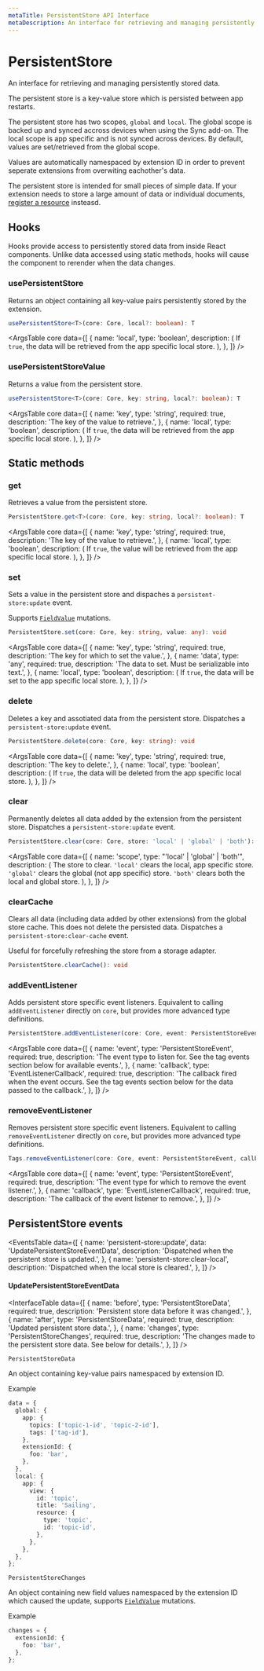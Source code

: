 ```yaml
---
metaTitle: PersistentStore API Interface
metaDescription: An interface for retrieving and managing persistently stored data.
---
```


# PersistentStore

<Description>
  An interface for retrieving and managing persistently stored data.
</Description>

The persistent store is a key-value store which is persisted between app restarts.

The persistent store has two scopes, `global` and `local`. The global scope is backed up and synced accross devices when using the Sync add-on. The local scope is app specific and is not synced across devices. By default, values are set/retrieved from the global scope.

Values are automatically namespaced by extension ID in order to prevent seperate extensions from overwiting eachother's data.

The persistent store is intended for small pieces of simple data. If your extension needs to store a large amount of data or individual documents, [register a resource](/docs/extensions/api/core#registerresource) insteasd.

## Hooks

Hooks provide access to persistently stored data from inside React components. Unlike data accessed using static methods, hooks will cause the component to rerender when the data changes.

### usePersistentStore

Returns an object containing all key-value pairs persistently stored by the extension.

```ts
usePersistentStore<T>(core: Core, local?: boolean): T
```

<ArgsTable
  core
  data={[
    {
      name: 'local',
      type: 'boolean',
      description: (
        <span>
          If <Code>true</Code>, the data will be retrieved from the
          app specific local store.
        </span>
      ),
    },
  ]}
/>
### usePersistentStoreValue

Returns a value from the persistent store.

```ts
usePersistentStore<T>(core: Core, key: string, local?: boolean): T
```

<ArgsTable
  core
  data={[
    {
      name: 'key',
      type: 'string',
      required: true,
      description: 'The key of the value to retrieve.',
    },
    {
      name: 'local',
      type: 'boolean',
      description: (
        <span>
          If <Code>true</Code>, the data will be retrieved from the
          app specific local store.
        </span>
      ),
    },
  ]}
/>

## Static methods

### get

Retrieves a value from the persistent store.

```ts
PersistentStore.get<T>(core: Core, key: string, local?: boolean): T
```

<ArgsTable
  core
  data={[
    {
      name: 'key',
      type: 'string',
      required: true,
      description: 'The key of the value to retrieve.',
    },
    {
      name: 'local',
      type: 'boolean',
      description: (
        <span>
          If <Code>true</Code>, the value will be retrieved from the
          app specific local store.
        </span>
      ),
    },
  ]}
/>

### set

Sets a value in the persistent store and dispaches a `persistent-store:update` event.

Supports [`FieldValue`](/docs/extensions/api/utils#fieldvalue) mutations.

```ts
PersistentStore.set(core: Core, key: string, value: any): void
```

<ArgsTable
  core
  data={[
    {
      name: 'key',
      type: 'string',
      required: true,
      description: 'The key for which to set the value.',
    },
    {
      name: 'data',
      type: 'any',
      required: true,
      description: 'The data to set. Must be serializable into text.',
    },
    {
      name: 'local',
      type: 'boolean',
      description: (
        <span>
          If <Code>true</Code>, the data will be set to the app
          specific local store.
        </span>
      ),
    },
  ]}
/>

### delete

Deletes a key and assotiated data from the persistent store. Dispatches a `persistent-store:update` event.

```ts
PersistentStore.delete(core: Core, key: string): void
```

<ArgsTable
  core
  data={[
    {
      name: 'key',
      type: 'string',
      required: true,
      description: 'The key to delete.',
    },
    {
      name: 'local',
      type: 'boolean',
      description: (
        <span>
          If <Code>true</Code>, the data will be deleted from the app
          specific local store.
        </span>
      ),
    },
  ]}
/>

### clear

Permanently deletes all data added by the extension from the persistent store. Dispatches a `persistent-store:update` event.

```ts
PersistentStore.clear(core: Core, store: 'local' | 'global' | 'both'): void
```

<ArgsTable
  core
  data={[
    {
      name: 'scope',
      type: "'local' | 'global' | 'both'",
      description: (
        <span>
          The store to clear. <Code>'local'</Code> clears the local,
          app specific store. <Code>'global'</Code> clears the global
          (not app specific) store. <Code>'both'</Code> clears both
          the local and global store.
        </span>
      ),
    },
  ]}
/>

### clearCache

Clears all data (including data added by other extensions) from the global store cache. This does not delete the persisted data. Dispatches a `persistent-store:clear-cache` event.

Useful for forcefully refreshing the store from a storage adapter.

```ts
PersistentStore.clearCache(): void
```

### addEventListener

Adds persistent store specific event listeners. Equivalent to calling `addEventListener` directly on `core`, but provides more advanced type definitions.

```ts
PersistentStore.addEventListener(core: Core, event: PersistentStoreEvent, callback: EventListenerCallback): void
```

<ArgsTable
  core
  data={[
    {
      name: 'event',
      type: 'PersistentStoreEvent',
      required: true,
      description:
        'The event type to listen for. See the tag events section below for available events.',
    },
    {
      name: 'callback',
      type: 'EventListenerCallback',
      required: true,
      description:
        'The callback fired when the event occurs. See the tag events section below for the data passed to the callback.',
    },
  ]}
/>

### removeEventListener

Removes persistent store specific event listeners. Equivalent to calling `removeEventListener` directly on `core`, but provides more advanced type definitions.

```ts
Tags.removeEventListener(core: Core, event: PersistentStoreEvent, callback: EventListenerCallback): void
```

<ArgsTable
  core
  data={[
    {
      name: 'event',
      type: 'PersistentStoreEvent',
      required: true,
      description:
        'The event type for which to remove the event listener.',
    },
    {
      name: 'callback',
      type: 'EventListenerCallback',
      required: true,
      description: 'The callback of the event listener to remove.',
    },
  ]}
/>

## PersistentStore events

<EventsTable
  data={[
    {
      name: 'persistent-store:update',
      data: 'UpdatePersistentStoreEventData',
      description: 'Dispatched when the persistent store is updated.',
    },
    {
      name: 'persistent-store:clear-local',
      description: 'Dispatched when the local store is cleared.',
    },
  ]}
/>

#### UpdatePersistentStoreEventData

<InterfaceTable
  data={[
    {
      name: 'before',
      type: 'PersistentStoreData',
      required: true,
      description: 'Persistent store data before it was changed.',
    },
    {
      name: 'after',
      type: 'PersistentStoreData',
      required: true,
      description: 'Updated persistent store data.',
    },
    {
      name: 'changes',
      type: 'PersistentStoreChanges',
      required: true,
      description:
        'The changes made to the persistent store data. See below for details.',
    },
  ]}
/>

`PersistentStoreData`

An object containing key-value pairs namespaced by extension ID.

Example

```ts
data = {
  global: {
    app: {
      topics: ['topic-1-id', 'topic-2-id'],
      tags: ['tag-id'],
    },
    extensionId: {
      foo: 'bar',
    },
  },
  local: {
    app: {
      view: {
        id: 'topic',
        title: 'Sailing',
        resource: {
          type: 'topic',
          id: 'topic-id',
        },
      },
    },
  },
};
```

`PersistentStoreChanges`

An object containing new field values namespaced by the extension ID which caused the update, supports [`FieldValue`](/docs/extensions/api/utils#fieldvalue) mutations.

Example

```ts
changes = {
  extensionId: {
    foo: 'bar',
  },
};
```
